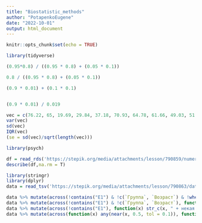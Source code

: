 ```yaml
---
title: "Biostatistic_methods"
author: "PotapenkoEugene"
date: "2022-10-01"
output: html_document
---
```


```r
knitr::opts_chunk$set(echo = TRUE)

library(tidyverse)

(0.95*0.8) / ((0.95 * 0.8) + (0.05 * 0.1))

0.8 / ((0.95 * 0.8) + (0.05 * 0.1))

(0.9 * 0.01) + (0.1 * 0.1)


(0.9 * 0.01) / 0.019
```

```r
vec = c(76.22, 65, 19.69, 29.84, 37.18, 70.93, 64.78, 61.66, 49.03, 51.56)
var(vec)
sd(vec)
IQR(vec)
(se = sd(vec)/sqrt(length(vec)))
```



```r
library(psych)

df = read_rds('https://stepik.org/media/attachments/lesson/790859/numeric_data.rds')
describe(df,na.rm = T)
```

```r
library(stringr)
library(dplyr)
data = read_tsv('https://stepik.org/media/attachments/lesson/790863/data_tsv.tsv')

data %>% mutate(across(!contains("E1") & !c(`Группа`, `Возраст`) & !where(is.factor), function(x) x ^ 2), across(contains("E2"), function(x) x * 100))
data %>% mutate(across(!contains("E1") & !c(`Группа`, `Возраст`), function(x) x ^ 2))
data %>% mutate(across(!contains("E1"), function(x) str_c(x, " + некая строка")))
data %>% mutate(across(function(x) any(near(x, 0.5, tol = 0.1)), function(x) x + 1000)) 
```
